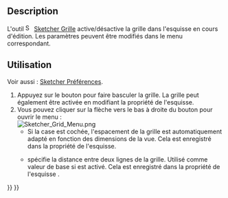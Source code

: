<languages/>

{{Docnav/fr
|[[Sketcher_ViewSection/fr|Vue de section]]
|[[Sketcher_Snap/fr|Aimantation]]
|[[Sketcher_Workbench/fr|Atelier Sketcher]]
|IconL=Sketcher_ViewSection.svg
|IconR=Sketcher_Snap.svg
|IconC=Workbench_Sketcher.svg
}}

{{GuiCommand/fr
|Name=Sketcher Grid
|Name/fr=Sketcher Grille
|Workbenches=[[Sketcher_Workbench/fr|Sketcher]]
|Version=0.21
|SeeAlso=[[Sketcher_Snap/fr|Sketcher Aimantation]]
}}

<span id="Description"></span>
==Description==

L'outil [[Image:Sketcher_Grid.svg|16px]] [[Sketcher_Grid/fr|Sketcher Grille]] active/désactive la grille dans l'esquisse en cours d'édition. Les paramètres peuvent être modifiés dans le menu correspondant.

<span id="Usage"></span>
==Utilisation==

Voir aussi : [[Sketcher_Preferences/fr#Grille|Sketcher Préférences]].

# Appuyez sur le bouton {{Button|[[Image:Sketcher_Grid.svg|16px]] [[Sketcher_Grid/fr|Activer/désactiver la grille]]}} pour faire basculer la grille. La grille peut également être activée en modifiant la propriété {{PropertyView|Show Grid}} de l'esquisse.
# Vous pouvez cliquer sur la flèche vers le bas à droite du bouton pour ouvrir le menu :<br>[[File:Sketcher_Grid_Menu.png]]
#* Si la case {{MenuCommand|Espacement automatique de la grille}} est cochée, l'espacement de la grille est automatiquement adapté en fonction des dimensions de la vue. Cela est enregistré dans la propriété {{PropertyView|Grid Auto}} de l'esquisse.
#* {{MenuCommand|Espacement}} spécifie la distance entre deux lignes de la grille. Utilisé comme valeur de base si {{MenuCommand|Espacement automatique de la grille}} est activé. Cela est enregistré dans la propriété de l'esquisse {{PropertyView|Grid Size}}.


{{Docnav/fr
|[[Sketcher_ViewSection/fr|Vue de section]]
|[[Sketcher_Snap/fr|Aimantation]]
|[[Sketcher_Workbench/fr|Atelier Sketcher]]
|IconL=Sketcher_ViewSection.svg
|IconR=Sketcher_Snap.svg
|IconC=Workbench_Sketcher.svg
}}

{{Sketcher_Tools_navi{{#translation:}}}}
{{Userdocnavi{{#translation:}}}}
